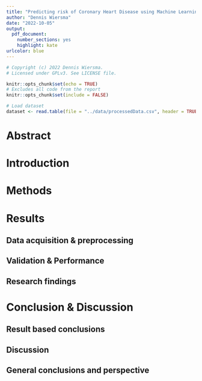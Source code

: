 ```yaml
---
title: "Predicting risk of Coronary Heart Disease using Machine Learning"
author: "Dennis Wiersma"
date: "2022-10-05"
output: 
  pdf_document: 
    number_sections: yes
    highlight: kate
urlcolor: blue
---
```


```r
# Copyright (c) 2022 Dennis Wiersma.
# Licensed under GPLv3. See LICENSE file.
```

```r
knitr::opts_chunk$set(echo = TRUE)
# Excludes all code from the report
knitr::opts_chunk$set(include = FALSE)
```

```r
# Load dataset
dataset <- read.table(file = "../data/processedData.csv", header = TRUE, sep = ",", stringsAsFactors = TRUE)
```

\newpage

# Abstract
\newpage

\tableofcontents
\newpage

# Introduction
\newpage

# Methods
\newpage

# Results
## Data acquisition & preprocessing

## Validation & Performance

## Research findings

\newpage

# Conclusion & Discussion

## Result based conclusions

## Discussion

## General conclusions and perspective
\newpage
